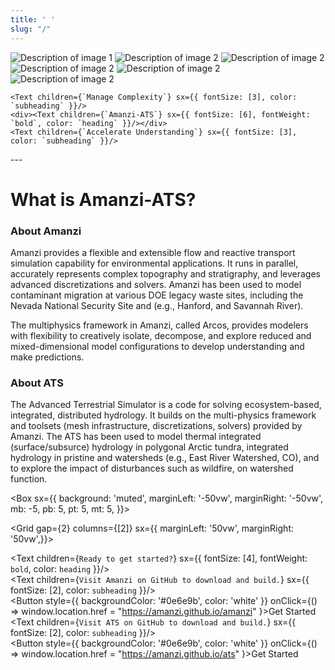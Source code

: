 ```yaml
---
title: ' '
slug: "/"
---
```




<div className="circle-container">
  <img src="/images/billboard/barrow.png" alt="Description of image 1" />
  <img src="/images/billboard/coweeta.png" alt="Description of image 2" />
  <img src="/images/billboard/dfn.png" alt="Description of image 2" />
  <img src="/images/billboard/dfn2.png" alt="Description of image 2" />
  <img src="/images/billboard/farea.png" alt="Description of image 2" />
  <img src="/images/billboard/nnss.png" alt="Description of image 2" />
  <div className="text-center">

    <Text children={`Manage Complexity`} sx={{ fontSize: [3], color: `subheading` }}/>
    <div><Text children={`Amanzi-ATS`} sx={{ fontSize: [6], fontWeight: `bold`, color: `heading` }}/></div>
    <Text children={`Accelerate Understanding`} sx={{ fontSize: [3], color: `subheading` }}/>

  </div>
</div>

<div>
---

# What is Amanzi-ATS?

### About Amanzi

Amanzi provides a flexible and extensible flow and reactive transport
simulation capability for environmental applications.  It runs in
parallel, accurately represents complex topography and stratigraphy, and
leverages advanced discretizations and solvers.  Amanzi has been used
to model contaminant migration at various DOE legacy waste sites,
including the Nevada National Security Site and (e.g., Hanford, and
Savannah River).

The multiphysics framework in Amanzi, called Arcos, provides modelers
with flexibility to creatively isolate, decompose, and explore reduced
and mixed-dimensional model configurations to develop understanding
and make predictions.


### About ATS

The Advanced Terrestrial Simulator is a code for solving ecosystem-based, integrated, distributed hydrology. It builds on the multi-physics framework and toolsets (mesh infrastructure, discretizations, solvers) provided by Amanzi. The ATS has been used to model thermal integrated (surface/subsurce) hydrology in polygonal Arctic tundra, integrated hydrology in pristine and watersheds (e.g., East River Watershed, CO), and to explore the impact of disturbances such as wildfire, on watershed function.


</div>

<Box sx={{
      background: 'muted', 
      marginLeft: '-50vw',
      marginRight: '-50vw',
      mb: -5,
      pb: 5,
      pt: 5,
      mt: 5,
    }}>

  <Grid gap={2} columns={[2]} sx={{ marginLeft: '50vw', marginRight: '50vw',}}>
      <Box>
        <div>
          <Text children={`Ready to get started?`} sx={{ fontSize: [4], fontWeight: `bold`, color: `heading` }}/>
      </div>
    </Box>
      <Box></Box>
      <Box>
        <div>
          <Text children={`Visit Amanzi on GitHub to download and build.`} sx={{ fontSize: [2], color: `subheading` }}/>
      </div>
          <Button style={{ backgroundColor: '#0e6e9b', color: 'white' }} onClick={() => window.location.href = "https://amanzi.github.io/amanzi" }>Get Started</Button>
      </Box>
      <Box>
      <div>
          <Text children={`Visit ATS on GitHub to download and build.`} sx={{ fontSize: [2], color: `subheading` }}/>
      </div>
      <Button style={{ backgroundColor: '#0e6e9b', color: 'white' }} onClick={() => window.location.href = "https://amanzi.github.io/ats" }>Get Started</Button>   
      </Box>
  </Grid>
</Box>
